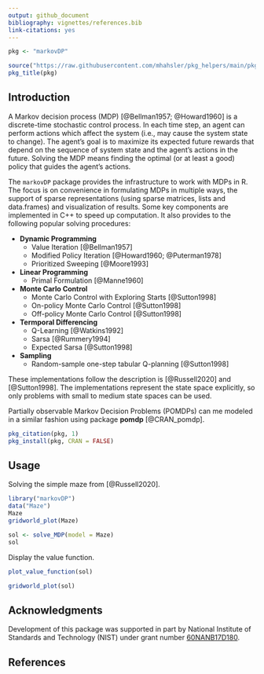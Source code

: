 ```yaml
---
output: github_document
bibliography: vignettes/references.bib
link-citations: yes
---
```


```r
pkg <- "markovDP"

source("https://raw.githubusercontent.com/mhahsler/pkg_helpers/main/pkg_helpers.R")
pkg_title(pkg)
```

## Introduction
A Markov decision process (MDP) [@Bellman1957; @Howard1960] is a discrete-time 
stochastic control process. In each time step, an 
agent can perform actions which affect the system (i.e., may cause
the system state to change). The agent's goal 
is to maximize its expected
future rewards that depend on the sequence of system state and the
agent's actions in the future. Solving the MDP means finding 
the optimal (or at least a good) policy
that guides the agent's actions. 

The `markovDP` package provides the infrastructure to work with MDPs in R.
The focus is on convenience in formulating MDPs in multiple ways, the support of
sparse representations 
(using sparse matrices, lists and data.frames) and visualization of results. 
Some key components are implemented in
C++ to speed up computation.
It also provides to the following popular solving procedures:

* __Dynamic Programming__
  - Value Iteration [@Bellman1957]
  - Modified Policy Iteration [@Howard1960; @Puterman1978]
  - Prioritized Sweeping [@Moore1993]

* __Linear Programming__
  - Primal Formulation [@Manne1960]

* __Monte Carlo Control__
  - Monte Carlo Control with Exploring Starts [@Sutton1998]
  - On-policy Monte Carlo Control [@Sutton1998]
  - Off-policy Monte Carlo Control [@Sutton1998]

* __Termporal Differencing__
  - Q-Learning [@Watkins1992]
  - Sarsa [@Rummery1994]
  - Expected Sarsa [@Sutton1998]
  
* __Sampling__
  - Random-sample one-step tabular Q-planning [@Sutton1998]

These implementations follow the description is [@Russell2020] and 
[@Sutton1998]. The implementations represent the state space explicitly, so only
problems with small to medium state spaces can be used.

Partially observable Markov Decision Problems (POMDPs) can me modeled in a similar 
fashion using package **pomdp** [@CRAN_pomdp].


```r
pkg_citation(pkg, 1)
pkg_install(pkg, CRAN = FALSE)
```

## Usage

Solving the simple maze from [@Russell2020].
```r
library("markovDP")
data("Maze")
Maze
gridworld_plot(Maze)
```

```r
sol <- solve_MDP(model = Maze)
sol
```

Display the value function.

```r
plot_value_function(sol)
```

```r
gridworld_plot(sol)
```


## Acknowledgments

Development of this package was supported in part by 
National Institute of Standards and Technology (NIST) under grant number 
[60NANB17D180](https://www.nist.gov/ctl/pscr/safe-net-integrated-connected-vehicle-computing-platform).

## References

